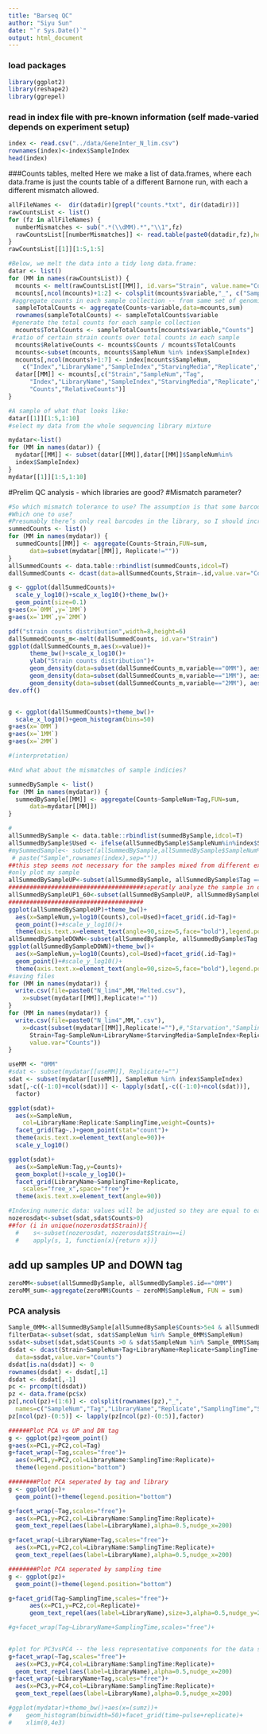 ```yaml
---
title: "Barseq QC"
author: "Siyu Sun"
date: "`r Sys.Date()`"
output: html_document
---
```


### load packages

```r
library(ggplot2)
library(reshape2)
library(ggrepel)
```

### read in index file with pre-known information (self made-varied depends on experiment setup)

```r
index <- read.csv("../data/GeneInter_N_lim.csv")
rownames(index)<-index$SampleIndex
head(index)
```

###Counts tables, melted
Here we make a list of data.frames, where each data.frame is just the counts table of a different Barnone run, with each a different mismatch allowed.
```r
allFileNames <-  dir(datadir)[grepl("counts.*txt", dir(datadir))]
rawCountsList <- list()
for (fz in allFileNames) {
  numberMismatches <- sub(".*(\\dMM).*","\\1",fz)
  rawCountsList[[numberMismatches]] <- read.table(paste0(datadir,fz),header=T)
}
rawCountsList[[1]][1:5,1:5]

#Below, we melt the data into a tidy long data.frame:
datar <- list()
for (MM in names(rawCountsList)) {
  mcounts <- melt(rawCountsList[[MM]], id.vars="Strain", value.name="Counts")
  mcounts[,ncol(mcounts)+1:2] <- colsplit(mcounts$variable,"_", c("SampleNum","Tag"))
 #aggregate counts in each sample collection -- from same set of genomic DNA
  sampleTotalCounts <- aggregate(Counts~variable,data=mcounts,sum)
  rownames(sampleTotalCounts) <- sampleTotalCounts$variable
 #generate the total counts for each sample collection
  mcounts$TotalCounts <- sampleTotalCounts[mcounts$variable,"Counts"]
 #ratio of certain strain counts over total counts in each sample
  mcounts$RelativeCounts <- mcounts$Counts / mcounts$TotalCounts
  mcounts<-subset(mcounts, mcounts$SampleNum %in% index$SampleIndex)
  mcounts[,ncol(mcounts)+1:7] <- index[mcounts$SampleNum,
    c("Index","LibraryName","SampleIndex","StarvingMedia","Replicate","SamplingTime","PrimerIndex")]
  datar[[MM]] <- mcounts[,c("Strain","SampleNum","Tag",
      "Index","LibraryName","SampleIndex","StarvingMedia","Replicate","SamplingTime","PrimerIndex",
      "Counts","RelativeCounts")]
}

#A sample of what that looks like:
datar[[1]][1:5,1:10]
#select my data from the whole sequencing library mixture

mydatar<-list()
for (MM in names(datar)) {
  mydatar[[MM]] <- subset(datar[[MM]],datar[[MM]]$SampleNum%in%
  index$SampleIndex)
}
mydatar[[1]][1:5,1:10]
```


#Prelim QC analysis - which libraries are good?
#Mismatch parameter?

```r
#So which mismatch tolerance to use? The assumption is that some barcodes ain’t perfect, and that Barnone will find the right one within a mismatch parameter.
#Which one to use?
#Presumably there’s only real barcodes in the library, so I should increase the parameter to the point where I get more reads per strain, but not at the point where strains start to canabalize counts from other strains.
summedCounts <- list()
for (MM in names(mydatar)) {
  summedCounts[[MM]] <- aggregate(Counts~Strain,FUN=sum,
      data=subset(mydatar[[MM]], Replicate!=""))
}
allSummedCounts <- data.table::rbindlist(summedCounts,idcol=T)
dallSummedCounts <- dcast(data=allSummedCounts,Strain~.id,value.var="Counts")

g <- ggplot(dallSummedCounts)+
  scale_y_log10()+scale_x_log10()+theme_bw()+
  geom_point(size=0.1)
g+aes(x=`0MM`,y=`1MM`)
g+aes(x=`1MM`,y=`2MM`)

pdf("strain counts distribution",width=8,height=6)
dallSummedCounts_m<-melt(dallSummedCounts, id.var="Strain")
ggplot(dallSummedCounts_m,aes(x=value))+
      theme_bw()+scale_x_log10()+
      ylab("Strain counts distribution")+
      geom_density(data=subset(dallSummedCounts_m,variable=="0MM"), aes(colour="0MM"))+
      geom_density(data=subset(dallSummedCounts_m,variable=="1MM"), aes(colour="1MM"))+
      geom_density(data=subset(dallSummedCounts_m,variable=="2MM"), aes(colour="2MM"))
dev.off()


g <- ggplot(dallSummedCounts)+theme_bw()+
  scale_x_log10()+geom_histogram(bins=50)
g+aes(x=`0MM`)
g+aes(x=`1MM`)
g+aes(x=`2MM`)

#(interpretation)

#And what about the mismatches of sample indicies?

summedBySample <- list()
for (MM in names(mydatar)) {
  summedBySample[[MM]] <- aggregate(Counts~SampleNum+Tag,FUN=sum,
      data=mydatar[[MM]])
}

#
allSummedBySample <- data.table::rbindlist(summedBySample,idcol=T)
allSummedBySample$Used <- ifelse(allSummedBySample$SampleNum%in%index$SampleIndex,"Yep","Nope")
#mySummedSample<- subset(allSummedBySample,allSummedBySample$SampleNum%in%
 # paste("Sample",rownames(index),sep=""))
##this step seems not necessary for the samples mixed from different experiment
#only plot my sample
allSummedBySampleUP<-subset(allSummedBySample, allSummedBySample$Tag == "UP")
######################################seperatly analyze the sample in order to visualize the 
allSummedBySampleUP1_60<-subset(allSummedBySampleUP, allSummedBySampleUP$SampleNum %in% 1:60)
######################################
ggplot(allSummedBySampleUP)+theme_bw()+
  aes(x=SampleNum,y=log10(Counts),col=Used)+facet_grid(.id~Tag)+
  geom_point()+#scale_y_log10()+
  theme(axis.text.x=element_text(angle=90,size=5,face="bold"),legend.position="top")
allSummedBySampleDOWN<-subset(allSummedBySample, allSummedBySample$Tag == "DOWN")
ggplot(allSummedBySampleDOWN)+theme_bw()+
  aes(x=SampleNum,y=log10(Counts),col=Used)+facet_grid(.id~Tag)+
  geom_point()+#scale_y_log10()+
  theme(axis.text.x=element_text(angle=90,size=5,face="bold"),legend.position="top")
#saving files
for (MM in names(mydatar)) {
  write.csv(file=paste0("N_lim4",MM,"Melted.csv"),
    x=subset(mydatar[[MM]],Replicate!=""))
}
for (MM in names(mydatar)) {
  write.csv(file=paste0("N_lim4",MM,".csv"),
    x=dcast(subset(mydatar[[MM]],Replicate!=""),#,"Starvation","SamplingIndex","Replicate","SamplingTime","BarTag"
      Strain+Tag~SampleNum+LibraryName+StarvingMedia+SampleIndex+Replicate+SamplingTime,
      value.var="Counts"))
}
```


```r
useMM <- "0MM"
#sdat <- subset(mydatar[[useMM]], Replicate!="")
sdat <- subset(mydatar[[useMM]], SampleNum %in% index$SampleIndex)
sdat[,-c((-1:0)+ncol(sdat))] <- lapply(sdat[,-c((-1:0)+ncol(sdat))],
  factor)

ggplot(sdat)+
  aes(x=SampleNum,
    col=LibraryName:Replicate:SamplingTime,weight=Counts)+
  facet_grid(Tag~.)+geom_point(stat="count")+
  theme(axis.text.x=element_text(angle=90))+
  scale_y_log10()

ggplot(sdat)+
  aes(x=SampleNum:Tag,y=Counts)+
  geom_boxplot()+scale_y_log10()+
  facet_grid(LibraryName~SamplingTime+Replicate,
    scales="free_x",space="free")+
  theme(axis.text.x=element_text(angle=90))

#Indexing numeric data: values will be adjusted so they are equal to each other in a given starting time period.
nozerosdat<-subset(sdat,sdat$Counts>0)
##for (i in unique(nozerosdat$Strain)){
  #    s<-subset(nozerosdat, nozerosdat$Strain==i)
  #    apply(s, 1, function(x){return x})}

```

## add up samples UP and DOWN tag
```r
zeroMM<-subset(allSummedBySample, allSummedBySample$.id=="0MM")
zeroMM_sum<-aggregate(zeroMM$Counts ~ zeroMM$SampleNum, FUN = sum)
```


### PCA analysis
```r
Sample_0MM<-allSummedBySample[allSummedBySample$Counts>5e4 & allSummedBySample$.id=="0MM"]
filterData<-subset(sdat, sdat$SampleNum %in% Sample_0MM$SampleNum)
ssdat<-subset(sdat,sdat$Counts >0 & sdat$SampleNum %in% Sample_0MM$SampleNum)
dsdat <- dcast(Strain~SampleNum+Tag+LibraryName+Replicate+SamplingTime+StarvingMedia,
  data=ssdat,value.var="Counts")
dsdat[is.na(dsdat)] <- 0
rownames(dsdat) <- dsdat[,1]
dsdat <- dsdat[,-1]
pc <- prcomp(t(dsdat))
pz <- data.frame(pc$x)
pz[,ncol(pz)+(1:6)] <- colsplit(rownames(pz),"_",
  names=c("SampleNum","Tag","LibraryName","Replicate","SamplingTime","StarvingMedia"))
pz[ncol(pz)-(0:5)] <- lapply(pz[ncol(pz)-(0:5)],factor)

######Plot PCA vs UP and DN tag
g <- ggplot(pz)+geom_point()
g+aes(x=PC1,y=PC2,col=Tag)
g+facet_wrap(~Tag,scales="free")+
  aes(x=PC1,y=PC2,col=LibraryName:SamplingTime:Replicate)+
  theme(legend.position="bottom")

########Plot PCA seperated by tag and library
g <- ggplot(pz)+
  geom_point()+theme(legend.position="bottom")

g+facet_wrap(~Tag,scales="free")+
  aes(x=PC1,y=PC2,col=LibraryName:SamplingTime:Replicate)+
  geom_text_repel(aes(label=LibraryName),alpha=0.5,nudge_x=200)

g+facet_wrap(~LibraryName+Tag,scales="free")+
  aes(x=PC1,y=PC2,col=LibraryName:SamplingTime:Replicate)+
  geom_text_repel(aes(label=LibraryName),alpha=0.5,nudge_x=200)

########Plot PCA seperated by sampling time
g <- ggplot(pz)+
  geom_point()+theme(legend.position="bottom")

g+facet_grid(Tag~SamplingTime,scales="free")+
      aes(x=PC1,y=PC2,col=Replicate)+
      geom_text_repel(aes(label=LibraryName),size=3,alpha=0.5,nudge_y=200)

#g+facet_wrap(Tag~LibraryName+SamplingTime,scales="free")+
  

#plot for PC3vsPC4 -- the less representative components for the data set
g+facet_wrap(~Tag,scales="free")+
  aes(x=PC3,y=PC4,col=LibraryName:SamplingTime:Replicate)+
  geom_text_repel(aes(label=LibraryName),alpha=0.5,nudge_x=200)
g+facet_wrap(~LibraryName+Tag,scales="free")+
  aes(x=PC3,y=PC4,col=LibraryName:SamplingTime:Replicate)+
  geom_text_repel(aes(label=LibraryName),alpha=0.5,nudge_x=200)
```

```r
#ggplot(mydatar)+theme_bw()+aes(x=(sumz))+
#    geom_histogram(binwidth=50)+facet_grid(time~pulse+replicate)+
#    xlim(0,4e3)
```




